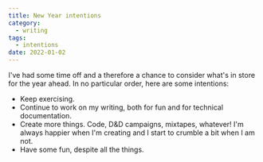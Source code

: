 ```yaml
---
title: New Year intentions
category:
  - writing
tags:
  - intentions
date: 2022-01-02
---
```


I've had some time off and a therefore a chance to consider what's in store for the year ahead. In no particular order, here are some intentions:

- Keep exercising.
- Continue to work on my writing, both for fun and for technical documentation.
- Create more things. Code, D&D campaigns, mixtapes, whatever! I'm always happier when I'm creating and I start to crumble a bit when I am not.
- Have some fun, despite all the things.
